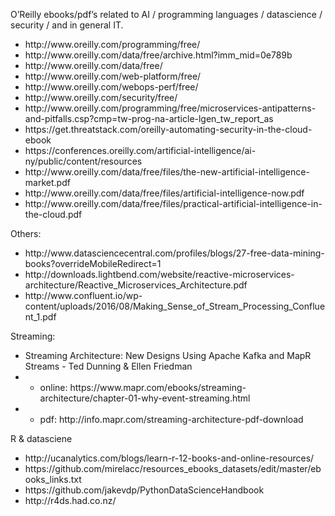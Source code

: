 
O'Reilly ebooks/pdf's related to AI / programming languages / datascience / security / and in general IT.

- http://www.oreilly.com/programming/free/
- http://www.oreilly.com/data/free/archive.html?imm_mid=0e789b
- http://www.oreilly.com/data/free/
- http://www.oreilly.com/web-platform/free/
- http://www.oreilly.com/webops-perf/free/
- http://www.oreilly.com/security/free/
- http://www.oreilly.com/programming/free/microservices-antipatterns-and-pitfalls.csp?cmp=tw-prog-na-article-lgen_tw_report_as
- https://get.threatstack.com/oreilly-automating-security-in-the-cloud-ebook
- https://conferences.oreilly.com/artificial-intelligence/ai-ny/public/content/resources
- http://www.oreilly.com/data/free/files/the-new-artificial-intelligence-market.pdf
- http://www.oreilly.com/data/free/files/artificial-intelligence-now.pdf
- http://www.oreilly.com/data/free/files/practical-artificial-intelligence-in-the-cloud.pdf


Others:

- http://www.datasciencecentral.com/profiles/blogs/27-free-data-mining-books?overrideMobileRedirect=1
- http://downloads.lightbend.com/website/reactive-microservices-architecture/Reactive_Microservices_Architecture.pdf
- http://www.confluent.io/wp-content/uploads/2016/08/Making_Sense_of_Stream_Processing_Confluent_1.pdf
 

Streaming:

- Streaming Architecture: New Designs Using Apache Kafka and MapR Streams - Ted Dunning & Ellen Friedman
- + online: https://www.mapr.com/ebooks/streaming-architecture/chapter-01-why-event-streaming.html
- + pdf: http://info.mapr.com/streaming-architecture-pdf-download


R & datasciene

- http://ucanalytics.com/blogs/learn-r-12-books-and-online-resources/
- https://github.com/mirelacc/resources_ebooks_datasets/edit/master/ebooks_links.txt
- https://github.com/jakevdp/PythonDataScienceHandbook
- http://r4ds.had.co.nz/
